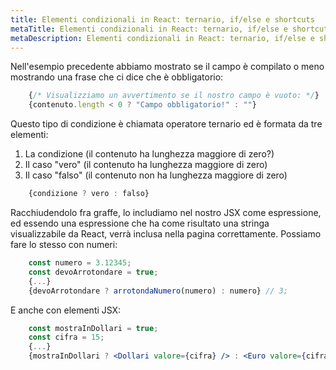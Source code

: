```yaml
---
title: Elementi condizionali in React: ternario, if/else e shortcuts
metaTitle: Elementi condizionali in React: ternario, if/else e shortcuts
metaDescription: Elementi condizionali in React: ternario, if/else e shortcuts
---
```


Nell'esempio precedente abbiamo mostrato se il campo è compilato o meno mostrando una frase che ci dice che è obbligatorio:


```jsx
    {/* Visualizziamo un avvertimento se il nostro campo è vuoto: */}
    {contenuto.length < 0 ? "Campo obbligatorio!" : ""}
```

Questo tipo di condizione è chiamata operatore ternario ed è formata da tre elementi:

1. La condizione (il contenuto ha lunghezza maggiore di zero?)
2. Il caso "vero" (il contenuto ha lunghezza maggiore di zero)
3. Il caso "falso" (il contenuto non ha lunghezza maggiore di zero)

```jsx
    {condizione ? vero : falso}
```

Racchiudendolo fra graffe, lo includiamo nel nostro JSX come espressione, ed essendo una espressione che ha come risultato una stringa visualizzabile da React, verrà inclusa nella pagina correttamente. Possiamo fare lo stesso con numeri:

```jsx
    const numero = 3.12345;
    const devoArrotondare = true;
    {...}
    {devoArrotondare ? arrotondaNumero(numero) : numero} // 3;
```

E anche con elementi JSX:

```jsx
    const mostraInDollari = true;
    const cifra = 15;
    {...}
    {mostraInDollari ? <Dollari valore={cifra} /> : <Euro valore={cifra} />}
```